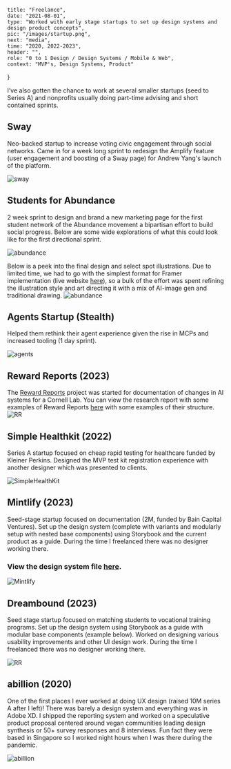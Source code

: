     title: "Freelance",
    date: "2021-08-01",
    type: "Worked with early stage startups to set up design systems and design product concepts",
    pic: "/images/startup.png",
    next: "media",
    time: "2020, 2022-2023",
    header: "",
    role: "0 to 1 Design / Design Systems / Mobile & Web",
    context: "MVP's, Design Systems, Product"
}

I’ve also gotten the chance to work at several smaller startups (seed to Series A) and nonprofits usually doing part-time advising and short contained sprints.

## Sway 

Neo-backed startup to increase voting civic engagement through social networks. Came in for a week long sprint to redesign the Amplify feature (user engagement and boosting of a Sway page) for Andrew Yang's launch of the platform.

![sway](startups/sway.png)


## Students for Abundance

2 week sprint to design and brand a new marketing page for the first student network of the Abundance movement a bipartisan effort to build social progress. Below are some wide explorations of what this could look like for the first directional sprint.

![abundance](startups/abundance.png)

Below is a peek into the final design and select spot illustrations. Due to limited time, we had to go with the simplest format for Framer implementation (live website [here](https://studentsforabundance.org/)), so a bulk of the effort was spent refining the illustration style and art directing it with a mix of AI-image gen and traditional drawing.
![abundance](startups/studentsforabundance.png)

## Agents Startup (Stealth)

Helped them rethink their agent experience given the rise in MCPs and increased tooling (1 day sprint).

![agents](startups/agents.png)

## Reward Reports (2023)

The [Reward Reports](https://rewardreports.github.io/) project was started for documentation of changes in AI systems for a Cornell Lab. You can view the research report with some examples of Reward Reports [here](https://arxiv.org/abs/2204.10817) with some examples of their structure.
![RR](startups/rreport.png)

## Simple Healthkit (2022)

Series A startup focused on cheap rapid testing for healthcare funded by Kleiner Perkins. Designed the MVP test kit registration experience with another designer which was presented to clients.

![SimpleHealthKit](startups/shk.png)

## Mintlify (2023)

Seed-stage startup focused on documentation (2M, funded by Bain Capital Ventures). Set up the design system (complete with variants and modularly setup with nested base components) using Storybook and the current product as a guide. During the time I freelanced there was no designer working there.

### View the design system file [here](https://www.figma.com/file/RRaHfRWIFsEEWpsO4HR0wq/Mint-Design-System?node-id=6%3A99&t=Twh1Bh6vZBaLBhPn-1).

![Mintlify](startups/mintlify.png)

## Dreambound (2023)

Seed stage startup focused on matching students to vocational training programs. Set up the design system using Storybook as a guide with modular base components (example below). Worked on designing various usability improvements and other UI design work. During the time I freelanced there was no designer working there.

![RR](startups/dreambound.png)

## abillion (2020)

One of the first places I ever worked at doing UX design (raised 10M series A after I left)! There was barely a design system and everything was in Adobe XD. I shipped the reporting system and worked on a speculative product proposal centered around vegan communities leading design synthesis or 50+ survey responses and 8 interviews. Fun fact they were based in Singapore so I worked night hours when I was there during the pandemic.

![abillion](startups/startup%201.png)


